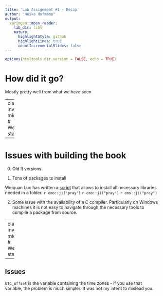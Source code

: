 ```yaml
---
title: 'Lab Assignment #1 - Recap'
author: "Heike Hofmann"
output:
  xaringan::moon_reader:
    lib_dir: libs
    nature:
      highlightStyle: github
      highlightLines: true
      countIncrementalSlides: false
---
```

```r
options(htmltools.dir.version = FALSE, echo = TRUE)
```
# How did it go?

Mostly pretty well from what we have seen

---
class: inverse, middle
# Weather stations

---

# Issues with building the book

0. Old R versions 

1. Tons of packages to install

Weiquan Luo has written a [script](Libraryscrapping.R) that allows to install all necessary libraries needed in a folder. `r emo::ji("pray")` `r emo::ji("pray")` `r emo::ji("pray")`

2. Some issue with the availability of a C compiler. Particularly on Windows machines it is not easy to navigate through the necessary tools to compile a package from source. 




---
class: inverse, middle
# Weather stations

---

## Issues


`UTC_offset` is the variable containing the time zones - if you use that variable, the problem is much simpler. 
It was not my intent to mislead you. 



